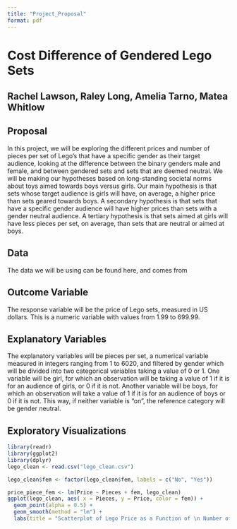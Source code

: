 ```yaml
---
title: "Project_Proposal"
format: pdf
---
```


# Cost Difference of Gendered Lego Sets
## Rachel Lawson, Raley Long, Amelia Tarno, Matea Whitlow

## Proposal
In this project, we will be exploring the different prices and number of pieces per set of Lego’s that have a specific gender as their target audience, looking at the difference between the binary genders male and female, and between gendered sets and sets that are deemed neutral. We will be making our hypotheses based on long-standing societal norms about toys aimed towards boys versus girls. Our main hypothesis is that sets whose target audience is girls will have, on average, a higher price than sets geared towards boys. A secondary hypothesis is that sets that have a specific gender audience will have higher prices than sets with a gender neutral audience. A tertiary hypothesis is that sets aimed at girls will have less pieces per set, on average, than sets that are neutral or aimed at boys. 

## Data
The data we will be using can be found here, and comes from 

## Outcome Variable
The response variable will be the price of Lego sets, measured in US dollars. This is a numeric variable with values from 1.99 to 699.99. 

## Explanatory Variables
The explanatory variables will be pieces per set, a numerical variable measured in integers ranging from 1 to 6020, and filtered by gender which will be divided into two categorical variables taking a value of 0 or 1. One variable will be girl, for which an observation will be taking a value of 1 if it is for an audience of girls, or 0 if it is not. Another variable will be boys, for which an observation will take a value of 1 if it is for an audience of boys or 0 if it is not. This way, if neither variable is “on”, the reference category will be gender neutral. 

## Exploratory Visualizations
```r
library(readr)
library(ggplot2)
library(dplyr)
lego_clean <- read.csv("lego_clean.csv")

lego_clean$fem <- factor(lego_clean$fem, labels = c("No", "Yes"))
```

```r
price_piece_fem <- lm(Price ~ Pieces + fem, lego_clean)
ggplot(lego_clean, aes( x = Pieces, y = Price, color = fem)) + 
  geom_point(alpha = 0.5) +
  geom_smooth(method = "lm") + 
  labs(title = "Scatterplot of Lego Price as a Function of \n Number of Pieces and Gender (Feminine or not)")
```

